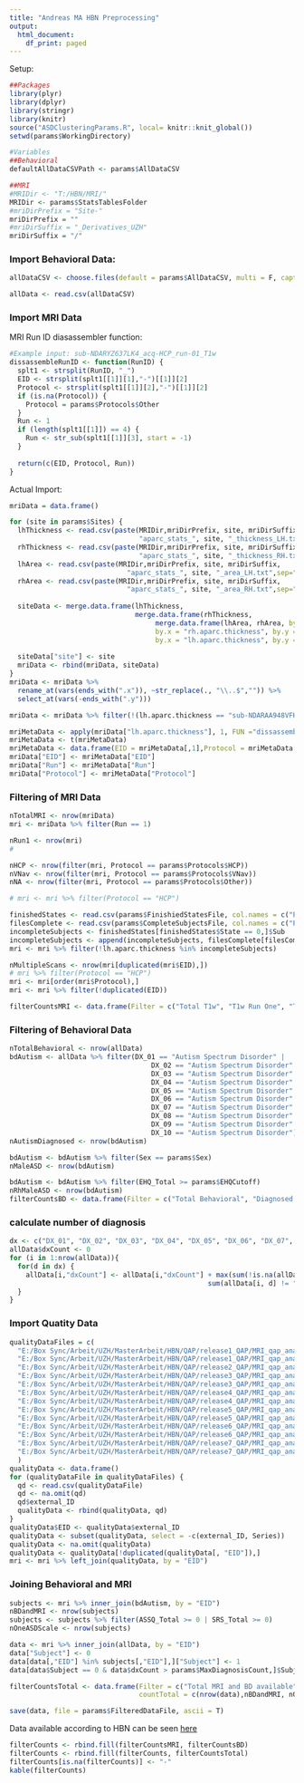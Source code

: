 ```yaml
---
title: "Andreas MA HBN Preprocessing"
output:
  html_document:
    df_print: paged
---
```


Setup:
```r
##Packages
library(plyr)
library(dplyr)
library(stringr)
library(knitr)
source("ASDClusteringParams.R", local= knitr::knit_global())
setwd(params$WorkingDirectory)

#Variables
##Behavioral
defaultAllDataCSVPath <- params$AllDataCSV

##MRI
#MRIDir <- "T:/HBN/MRI/"
MRIDir <- params$StatsTablesFolder
#mriDirPrefix = "Site-"
mriDirPrefix = ""
#mriDirSuffix = "_Derivatives_UZH"
mriDirSuffix = "/"


```

### Import Behavioral Data:
```r
allDataCSV <- choose.files(default = params$AllDataCSV, multi = F, caption =  "AllData.csv")

allData <- read.csv(allDataCSV)
```

### Import MRI Data
MRI Run ID diasassembler function:
```r
#Example input: sub-NDARYZ637LK4_acq-HCP_run-01_T1w
dissassembleRunID <- function(RunID) {
  splt1 <- strsplit(RunID, "_")
  EID <- strsplit(splt1[[1]][1],"-")[[1]][2]
  Protocol <- strsplit(splt1[[1]][2],"-")[[1]][2]
  if (is.na(Protocol)) {
    Protocol = params$Protocols$Other
  }
  Run <- 1
  if (length(splt1[[1]]) == 4) {
    Run <- str_sub(splt1[[1]][3], start = -1)
  }
  
  return(c(EID, Protocol, Run))
}
```

Actual Import:
```r
mriData = data.frame()

for (site in params$Sites) {
  lhThickness <- read.csv(paste(MRIDir,mriDirPrefix, site, mriDirSuffix,
                                "aparc_stats_", site, "_thickness_LH.txt",sep=""),sep = "\t", header = TRUE)
  rhThickness <- read.csv(paste(MRIDir,mriDirPrefix, site, mriDirSuffix,
                                "aparc_stats_", site, "_thickness_RH.txt",sep=""),sep = "\t", header = TRUE)
  lhArea <- read.csv(paste(MRIDir,mriDirPrefix, site, mriDirSuffix,
                             "aparc_stats_", site, "_area_LH.txt",sep=""),sep = "\t", header = TRUE)
  rhArea <- read.csv(paste(MRIDir,mriDirPrefix, site, mriDirSuffix,
                             "aparc_stats_", site, "_area_RH.txt",sep=""),sep = "\t", header = TRUE)
  
  siteData <- merge.data.frame(lhThickness, 
                               merge.data.frame(rhThickness, 
                                    merge.data.frame(lhArea, rhArea, by.x = "lh.aparc.area", by.y = "rh.aparc.area", all = TRUE), 
                                    by.x = "rh.aparc.thickness", by.y = "lh.aparc.area", all = TRUE), 
                                    by.x = "lh.aparc.thickness", by.y = "rh.aparc.thickness", all = TRUE)
  
  siteData["site"] <- site
  mriData <- rbind(mriData, siteData)
}
mriData <- mriData %>% 
  rename_at(vars(ends_with(".x")), ~str_replace(., "\\..$","")) %>% 
  select_at(vars(-ends_with(".y")))

mriData <- mriData %>% filter(!(lh.aparc.thickness == "sub-NDARAA948VFH")) #throwing out that one case

mriMetaData <- apply(mriData["lh.aparc.thickness"], 1, FUN ="dissassembleRunID")
mriMetaData <- t(mriMetaData)
mriMetaData <- data.frame(EID = mriMetaData[,1],Protocol = mriMetaData[,2],Run = mriMetaData[,3])
mriData["EID"] <- mriMetaData["EID"]
mriData["Run"] <- mriMetaData["Run"]
mriData["Protocol"] <- mriMetaData["Protocol"]
```

### Filtering of MRI Data
```r
nTotalMRI <- nrow(mriData)
mri <- mriData %>% filter(Run == 1)

nRun1 <- nrow(mri)
#

nHCP <- nrow(filter(mri, Protocol == params$Protocols$HCP))
nVNav <- nrow(filter(mri, Protocol == params$Protocols$VNav))
nNA <- nrow(filter(mri, Protocol == params$Protocols$Other))

# mri <- mri %>% filter(Protocol == "HCP")

finishedStates <- read.csv(params$FinishiedStatesFile, col.names = c("Path", "Sub", "State"))
filesComplete <- read.csv(params$CompleteSubjectsFile, col.names = c("Path", "Sub", "State"))
incompleteSubjects <- finishedStates[finishedStates$State == 0,]$Sub
incompleteSubjects <- append(incompleteSubjects, filesComplete[filesComplete$State == 0,]$Sub)
mri <- mri %>% filter(!lh.aparc.thickness %in% incompleteSubjects)

nMultipleScans <- nrow(mri[duplicated(mri$EID),])
# mri %>% filter(Protocol == "HCP")
mri <- mri[order(mri$Protocol),]
mri <- mri %>% filter(!duplicated(EID))

filterCountsMRI <- data.frame(Filter = c("Total T1w", "T1w Run One", "T1w Run, HCP", "T1w Run, VNav", "T1w Run, Not Specified", "Subjects with multiple scans"), countMRI = c(nTotalMRI, nRun1, nHCP, nVNav, nNA, nMultipleScans))
```

### Filtering of Behavioral Data
```r
nTotalBehavioral <- nrow(allData)
bdAutism <- allData %>% filter(DX_01 == "Autism Spectrum Disorder" | 
                                   DX_02 == "Autism Spectrum Disorder"| 
                                   DX_03 == "Autism Spectrum Disorder"| 
                                   DX_04 == "Autism Spectrum Disorder"| 
                                   DX_05 == "Autism Spectrum Disorder"| 
                                   DX_06 == "Autism Spectrum Disorder"| 
                                   DX_07 == "Autism Spectrum Disorder"| 
                                   DX_08 == "Autism Spectrum Disorder"| 
                                   DX_09 == "Autism Spectrum Disorder"| 
                                   DX_10 == "Autism Spectrum Disorder")
nAutismDiagnosed <- nrow(bdAutism)

bdAutism <- bdAutism %>% filter(Sex == params$Sex)
nMaleASD <- nrow(bdAutism)

bdAutism <- bdAutism %>% filter(EHQ_Total >= params$EHQCutoff)
nRhMaleASD <- nrow(bdAutism)
filterCountsBD <- data.frame(Filter = c("Total Behavioral", "Diagnosed with ASD", "Males with ASD", "Right-handed males with ASD"), countBD = c(nTotalBehavioral, nAutismDiagnosed, nMaleASD, nRhMaleASD))
```

### calculate number of diagnosis
```r
dx <- c("DX_01", "DX_02", "DX_03", "DX_04", "DX_05", "DX_06", "DX_07", "DX_08", "DX_09", "DX_10")
allData$dxCount <- 0
for (i in 1:nrow(allData)){
  for(d in dx) {
    allData[i,"dxCount"] <- allData[i,"dxCount"] + max(sum(!is.na(allData[i, d]), na.rm =F), 
                                                 sum(allData[i, d] != " ", na.rm =T)) - sum(allData[i, d] == "No Diagnosis Given", na.rm =T) 
  }
}

```


### Import Quatity Data
```r
qualityDataFiles = c(
  "E:/Box Sync/Arbeit/UZH/MasterArbeit/HBN/QAP/release1_QAP/MRI_qap_anat_RU.csv",
  "E:/Box Sync/Arbeit/UZH/MasterArbeit/HBN/QAP/release1_QAP/MRI_qap_anat_SI.csv",
  "E:/Box Sync/Arbeit/UZH/MasterArbeit/HBN/QAP/release2_QAP/MRI_qap_anat_RU.csv",
  "E:/Box Sync/Arbeit/UZH/MasterArbeit/HBN/QAP/release3_QAP/MRI_qap_anat_CBIC.csv",
  "E:/Box Sync/Arbeit/UZH/MasterArbeit/HBN/QAP/release3_QAP/MRI_qap_anat_RU.csv",
  "E:/Box Sync/Arbeit/UZH/MasterArbeit/HBN/QAP/release4_QAP/MRI_qap_anat_RU.csv",
  "E:/Box Sync/Arbeit/UZH/MasterArbeit/HBN/QAP/release4_QAP/MRI_qap_anat_CBIC.csv",
  "E:/Box Sync/Arbeit/UZH/MasterArbeit/HBN/QAP/release5_QAP/MRI_qap_anat_CBIC.csv",
  "E:/Box Sync/Arbeit/UZH/MasterArbeit/HBN/QAP/release5_QAP/MRI_qap_anat_RU.csv",
  "E:/Box Sync/Arbeit/UZH/MasterArbeit/HBN/QAP/release6_QAP/MRI_qap_anat_CBIC.csv",
  "E:/Box Sync/Arbeit/UZH/MasterArbeit/HBN/QAP/release6_QAP/MRI_qap_anat_RU.csv",
  "E:/Box Sync/Arbeit/UZH/MasterArbeit/HBN/QAP/release7_QAP/MRI_qap_anat_CBIC.csv",
  "E:/Box Sync/Arbeit/UZH/MasterArbeit/HBN/QAP/release7_QAP/MRI_qap_anat_RU.csv"
  )
qualityData <- data.frame()
for (qualityDataFile in qualityDataFiles) {
  qd <- read.csv(qualityDataFile)
  qd <- na.omit(qd)
  qd$external_ID
  qualityData <- rbind(qualityData, qd)
}
qualityData$EID <- qualityData$external_ID
qualityData <- subset(qualityData, select = -c(external_ID, Series))
qualityData <- na.omit(qualityData)
qualityData <- qualityData[!duplicated(qualityData[, "EID"]),]
mri <- mri %>% left_join(qualityData, by = "EID")
```
### Joining Behavioral and MRI
```r
subjects <- mri %>% inner_join(bdAutism, by = "EID")
nBDandMRI <- nrow(subjects)
subjects <- subjects %>% filter(ASSQ_Total >= 0 | SRS_Total >= 0)
nOneASDScale <- nrow(subjects)

data <- mri %>% inner_join(allData, by = "EID")
data["Subject"] <- 0
data[data[,"EID"] %in% subjects[,"EID"],]["Subject"] <- 1
data[data$Subject == 0 & data$dxCount > params$MaxDiagnosisCount,]$Subject <- 2

filterCountsTotal <- data.frame(Filter = c("Total MRI and BD available", "ASD MRI and BD available", " ASD At least one ASD scale"), 
                                countTotal = c(nrow(data),nBDandMRI, nOneASDScale))

save(data, file = params$FilteredDataFile, ascii = T)
```

Data available according to HBN can be seen [here](http://fcon_1000.projects.nitrc.org/indi/cmi_healthy_brain_network/Release%20information.html)

```r
filterCounts <- rbind.fill(filterCountsMRI, filterCountsBD)
filterCounts <- rbind.fill(filterCounts, filterCountsTotal)
filterCounts[is.na(filterCounts)] <- "-"
kable(filterCounts)
```

